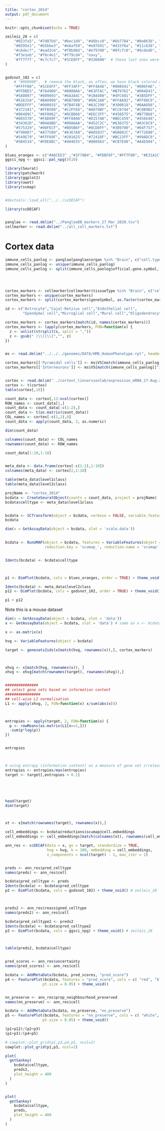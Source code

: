 ```yaml
---
title: "cortex_2014"
output: pdf_document
---
```


```r
knitr::opts_chunk$set(echo = TRUE)
```

```r

zeileis_28 = c(
    "#023fa5", "#7d87b9", "#bec1d4", "#d6bcc0", "#bb7784", "#8e063b", "#4a6fe3",
    "#8595e1", "#b5bbe3", "#e6afb9", "#e07b91", "#d33f6a", "#11c638", "#8dd593",
    "#c6dec7", "#ead3c6", "#f0b98d", "#ef9708", "#0fcfc0", "#9cded6", "#d5eae7",
    "#f3e1eb", "#f6c4e1", "#f79cd4", "navy",
    '#7f7f7f', "#c7c7c7", "#1CE6FF", "#336600"  # these last ones were added,
)


godsnot_102 = c(
    # "#000000",  # remove the black, as often, we have black colored annotation
    "#FFFF00", "#1CE6FF", "#FF34FF", "#FF4A46", "#008941", "#006FA6", "#A30059",
    "#FFDBE5", "#7A4900", "#0000A6", "#63FFAC", "#B79762", "#004D43", "#8FB0FF", "#997D87",
    "#5A0007", "#809693", "#6A3A4C", "#1B4400", "#4FC601", "#3B5DFF", "#4A3B53", "#FF2F80",
    "#61615A", "#BA0900", "#6B7900", "#00C2A0", "#FFAA92", "#FF90C9", "#B903AA", "#D16100",
    "#DDEFFF", "#000035", "#7B4F4B", "#A1C299", "#300018", "#0AA6D8", "#013349", "#00846F",
    "#372101", "#FFB500", "#C2FFED", "#A079BF", "#CC0744", "#C0B9B2", "#C2FF99", "#001E09",
    "#00489C", "#6F0062", "#0CBD66", "#EEC3FF", "#456D75", "#B77B68", "#7A87A1", "#788D66",
    "#885578", "#FAD09F", "#FF8A9A", "#D157A0", "#BEC459", "#456648", "#0086ED", "#886F4C",
    "#34362D", "#B4A8BD", "#00A6AA", "#452C2C", "#636375", "#A3C8C9", "#FF913F", "#938A81",
    "#575329", "#00FECF", "#B05B6F", "#8CD0FF", "#3B9700", "#04F757", "#C8A1A1", "#1E6E00",
    "#7900D7", "#A77500", "#6367A9", "#A05837", "#6B002C", "#772600", "#D790FF", "#9B9700",
    "#549E79", "#FFF69F", "#201625", "#72418F", "#BC23FF", "#99ADC0", "#3A2465", "#922329",
    "#5B4534", "#FDE8DC", "#404E55", "#0089A3", "#CB7E98", "#A4E804", "#324E72"
)

blues_oranges <- c("#A6CEE3" ,"#1F78B4", "#FDBF6F","#FF7F00", "#E31A1C", "#6A3D9A","navy")
ggsci_npg <- ggsci::pal_npg()(10)

```

```r
library(Seurat)
library(patchwork)
library(ggplot2)
library(uwot)
library(scmap)


#devtools::load_all("../../scDECAF")

library(scDECAF)


panglao <- read.delim("../PanglaoDB_markers_27_Mar_2020.tsv")
cellmarker <- read.delim("../all_cell_markers.txt")

```


# Cortex data 

```r


immune_cells_panlog <- panglao[panglao$organ %in% "Brain", c("cell.type", "official.gene.symbol")]
immune_cells_panlog <- unique(immune_cells_panlog)
immune_cells_panlog <- split(immune_cells_panlog$official.gene.symbol, as.factor(immune_cells_panlog$cell.type))




cortex_markers <- cellmarker[cellmarker$tissueType %in% "Brain", c("cellName", "geneSymbol")]
cortex_markers <- unique(cortex_markers)
cortex_markers <- split(cortex_markers$geneSymbol, as.factor(cortex_markers$cellName))

id <- c("Astrocyte","Cajal-Retzius cell","Endothelial cell",
        "Ependymal cell","Microglial cell","Mural cell","Oligodendrocyte")

cortex_markers <- cortex_markers[match(id, names(cortex_markers))]
cortex_markers <- lapply(cortex_markers, FUN=function(x) {
  z <- unlist(strsplit(x, split = ","))
  z <- gsub(" |\\[|\\]","", z)
})


ms <- read.delim("../../../genomes/DATA/HMD_HumanPhenotype.rpt", header = FALSE)

cortex_markers[['Pyramidal cells']] <- ms$V5[match(immune_cells_panlog[['Pyramidal cells']], ms$V1)]
cortex_markers[['Interneurons']] <- ms$V5[match(immune_cells_panlog[["Interneurons"]], ms$V1)]



```

```r
cortex <- read.delim("../cortext_linnarssonlab/expression_mRNA_17-Aug-2014.txt", header = FALSE)
cortex <- t(cortex)
table(cortex[,10])

count_data <- cortex[,12:ncol(cortex)]
ROW_names <- count_data[1,]
count_data <- count_data[-c(1:2),]
count_data <- t(as.matrix(count_data))
COL_names <- cortex[-c(1,2),8]
count_data <- apply(count_data, 2, as.numeric)

dim(count_data)

colnames(count_data) <- COL_names
rownames(count_data) <- ROW_names

count_data[1:10,1:10]


meta_data <- data.frame(cortex[-c(1:2),1:10])
colnames(meta_data) <- cortex[2,1:10]

table(meta_data$level1class)
table(meta_data$level2class)

projName <- "cortex_2014"
bcdata <- CreateSeuratObject(counts = count_data, project = projName)
bcdata$celltype <- meta_data$level1class


bcdata <- SCTransform(object = bcdata, verbose = FALSE, variable.features.n = 1000)
bcdata

dim(x = GetAssayData(object = bcdata, slot = 'scale.data'))
 

bcdata <- RunUMAP(object = bcdata, features = VariableFeatures(object = bcdata), 
                  reduction.key = 'scumap_', reduction.name = 'scumap')


Idents(bcdata) <- bcdata$celltype



p1 <- DimPlot(bcdata, cols = blues_oranges, order = TRUE) + theme_void()

Idents(bcdata) <- meta_data$level2class
p12 <- DimPlot(bcdata, cols = godsnot_102, order = TRUE) + theme_void()

p1 + p12

```

Note this is a mouse dataset
```r
dim(x = GetAssayData(object = bcdata, slot = 'data'))
x <- GetAssayData(object = bcdata, slot = 'data') # same as x <- bcdata[["SCT"]]@data, contains log-normalised values

x <- as.matrix(x)

hvg <- VariableFeatures(object = bcdata)

target <- genesets2ids(x[match(hvg, rownames(x)),], cortex_markers) 



xhvg <- x[match(hvg, rownames(x)), ]
xhvg <- xhvg[match(rownames(target), rownames(xhvg)),]


###############
## select gene sets based on information content
################
## cell-wise L1 normalisation
L1 <- apply(xhvg, 2, FUN=function(x) x/sum(abs(x)))



entropies <- apply(target, 2, FUN=function(x) {
  p <- rowMeans(as.matrix(L1[x==1,]))
  -sum(p*log(p))
})


entropies



# using entropy (information content) as a measure of gene set irrelevance
entropies <- entropies/max(entropies)
target <- target[,entropies > 0.1]





head(target)
dim(target)



xt <- x[match(rownames(target), rownames(x)),]
```



```r
cell_embeddings <- bcdata@reductions$scumap@cell.embeddings
cell_embeddings <- cell_embeddings[match(colnames(xt), rownames(cell_embeddings)),]

ann_res <- scDECAF(data = x, gs = target, standardize = TRUE, 
                   hvg = hvg, k = 100, embedding = cell_embeddings,
                   n_components = ncol(target) - 1, max_iter = 2)


preds <- ann_res$pred_celltype
names(preds) <- ann_res$cell

bcdata$pred_celltype <- preds
Idents(bcdata) <- bcdata$pred_celltype
p2 <- DimPlot(bcdata, cols = godsnot_102) + theme_void() # zeileis_28



preds2 <- ann_res$reassigned_celltype
names(preds2) <- ann_res$cell

bcdata$pred_celltype2 <- preds2
Idents(bcdata) <- bcdata$pred_celltype2
p3 <- DimPlot(bcdata, cols = ggsci_npg) + theme_void() # zeileis_28



table(preds2, bcdata$celltype)


pred_scores <- ann_res$uncertainty
names(pred_scores) <- ann_res$cell

bcdata <- AddMetaData(bcdata, pred_scores, "pred_score")
p4 <- FeaturePlot(bcdata, features = "pred_score", cols = c( "red", "blue"),
                 pt.size = 0.05) + theme_void()


nn_preserve <- ann_res$prop_neighbourhood_preserved
names(nn_preserve) <- ann_res$cell

bcdata <- AddMetaData(bcdata, nn_preserve, "nn_preserve")
p5 <- FeaturePlot(bcdata, features = "nn_preserve", cols = c( "white", "red"),
                 pt.size = 0.05) + theme_void()

(p1+p12)/(p2+p3)
(p1+p3)/(p4+p5)

# cowplot::plot_grid(p1,p3,p4,p5, ncol=2)
cowplot::plot_grid(p1,p3, ncol=2)
```


```r
plot(
  getSankey(
    bcdata$celltype,
    preds2,
    plot_height = 400
  )
)


plot(
  getSankey(
    bcdata$celltype,
    preds,
    plot_height = 400
  )
)

```

